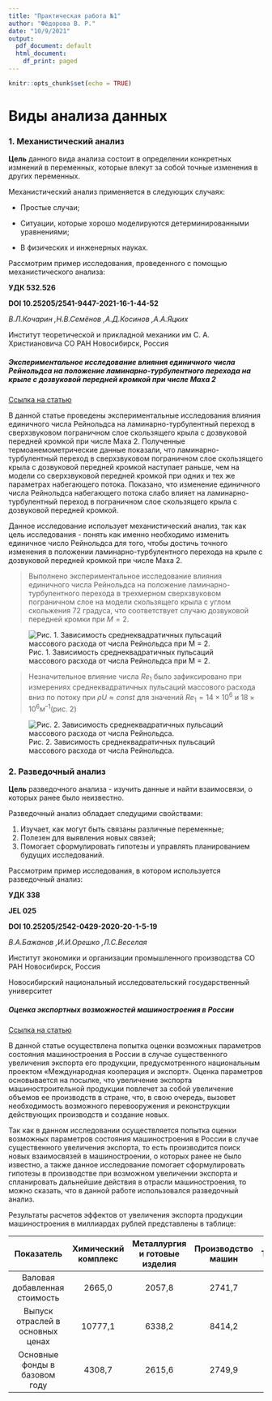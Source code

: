 ```yaml
---
title: "Практическая работа №1"
author: "Фёдорова В. Р."
date: "10/9/2021"
output:
  pdf_document: default
  html_document:
    df_print: paged
---
```


```r
knitr::opts_chunk$set(echo = TRUE)
```


# Виды анализа данных

### 1. Механистический анализ

**Цель** данного вида анализа состоит в определении конкретных измнений в переменных, которые влекут за собой точные изменения в других переменных. 

 Механистический анализ применяется в следующих случаях:
 
 - Простые случаи;
 
 - Ситуации, которые хорошо моделируются детерминированными уравнениями;
 
 - В физических и инженерных науках.
 
Рассмотрим пример исследования, проведенного с помощью механистического анализа:

**УДК 532.526**

**DOI 10.25205/2541-9447-2021-16-1-44-52**

*В.Л.Кочарин ,Н.В.Семёнов ,А.Д.Косинов ,А.А.Яцких*

Институт теоретической и прикладной механики им С. А. Христиановича СО РАН Новосибирск, Россия

##### *Экспериментальное исследование влияния единичного числа Рейнольдса на положение ламинарно-турбулентного перехода на крыле с дозвуковой передней кромкой при числе Маха 2*

[Ссылка на статью](https://journals.nsu.ru/upload/iblock/996/0720_SJP_21T16V1_p44_p52.pdf)

В данной статье проведены экспериментальные исследования влияния единичного числа Рейнольдса на ламинарно-турбулентный переход в сверхзвуковом пограничном слое скользящего крыла с дозвуковой передней кромкой при числе Маха 2. Полученные термоанемометрические данные показали, что ламинарно-турбулентный переход в сверхзвуковом пограничном слое скользящего крыла с дозвуковой передней кромкой наступает раньше, чем на модели со сверхзвуковой передней кромкой при одних и тех же параметрах набегающего потока. Показано, что изменение единичного числа Рейнольдса набегающего потока слабо влияет на ламинарно-турбулентный переход в пограничном слое скользящего крыла с дозвуковой передней кромкой.

Данное исследование использует механистический анализ, так как цель исследования - понять как именно необходимо изменить единичное число Рейнольдса для того, чтобы достичь точного изменения в положении ламинарно-турбулентного перехода на крыле с дозвуковой передней кромкой при числе Махa 2.

> Выполнено экспериментальное исследование влияния единичного числа Рейнольдса на положение ламинарно-турбулентного перехода в трехмерном сверхзвуковом пограничном слое на модели скользящего крыла с углом скольжения 72 градуса, что соответствует случаю дозвуковой передней кромки при $М = 2$. 

![Рис. 1. Зависимость среднеквадратичных пульсаций массового расхода от числа Рейнольдса при М = 2.](image1.png)



> Незначительное влияние числа $Re_1$ было зафиксировано при измерениях среднеквадратичных пульсаций массового расхода вниз по потоку при $\rho U \approx const$ для значений $Re_1 = 14 × 10^6$ и $18 × 10^6 м^{–1}$(рис. 2)

![Рис. 2. Зависимость среднеквадратичных пульсаций массового расхода от числа Рейнольдса.](image2.png)

### 2. Разведочный анализ

**Цель** разведочного анализа - изучить данные и найти взаимосвязи, о которых ранее было неизвестно.

Разведочный анализ обладает следущими свойствами:

1. Изучает, как могут быть связаны различные переменные;
2. Полезен для выявления новых связей;
3. Помогает сформулировать гипотезы и управлять планированием будущих исследований.

Рассмотрим пример исследования, в котором используется разведочный анализ:

**УДК 338**

**JEL 025**

**DOI 10.25205/2542-0429-2020-20-1-5-19**

*В.А.Бажанов ,И.И.Орешко ,Л.С.Веселая*

Институт экономики и организации промышленного производства СО РАН Новосибирск, Россия

Новосибирский национальный исследовательский государственный университет

#####  *Оценка экспортных возможностей машиностроения в России*

[Ссылка на статью](https://journals.nsu.ru/upload/iblock/697/01%20(1).pdf)

В данной статье осуществлена попытка оценки возможных параметров состояния машиностроения в России в случае существенного увеличения экспорта его продукции, предусмотренного национальным проектом «Международная кооперация и экспорт». Оценка параметров основывается на посылке, что увеличение экспорта машиностроительной продукции повлечет за собой увеличение объемов ее производств в стране, что, в свою очередь, вызовет необходимость возможного перевооружения и реконструкции действующих производств и создание новых.

Так как в данном исследовании осуществляется попытка оценки возможных параметров состояния машиностроения в России в случае существенного увеличения экспорта, то есть производится поиск новых взаимосвязей в машиностроении, о которых ранее не было известно, а также данное исследование помогает сформулировать гипотезы в производстве при возможном увеличении экспорта  и спланировать дальнейшие действия в отрасли машиностроения, то можно сказать, что в данной работе использовался разведочный анализ.

Результаты расчетов эффектов от увеличения экспорта продукции машиностроения в миллиардах рублей представлены в таблице:

| Показатель  | Химический комплекс | Металлургия и готовые изделия | Производство машин | Торговля | Транспорт и связь |
| :-------------: | :-------------: | :-------------: | :-------------: | :-------------: | :-------------: |
| Валовая добавленная стоимость | 2665,0  | 2057,8 | 2741,7 | 12518,9 | 6033,2 |
| Выпуск отраслей в основных ценах | 10777,1  | 6338,2 | 8414,2 | 21635,9 | 12903,8 |
| Основные фонды в базовом году | 4308,7  | 2615,6 | 2749,9 | 4891,5 | 42493,6 |










